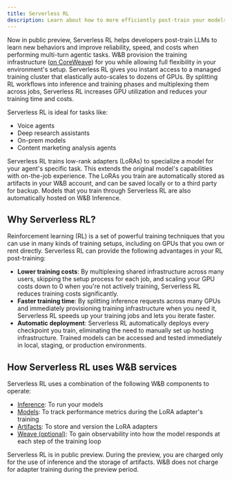 ```yaml
---
title: Serverless RL
description: Learn about how to more efficiently post-train your models using reinforcement learning
---
```


Now in public preview, Serverless RL helps developers post-train LLMs to learn new behaviors and improve reliability, speed, and costs when performing multi-turn agentic tasks. W&B provision the training infrastructure ([on CoreWeave](https://docs.coreweave.com/docs/platform)) for you while allowing full flexibility in your environment's setup. Serverless RL gives you instant access to a managed training cluster that elastically auto-scales to dozens of GPUs. By splitting RL workflows into inference and training phases and multiplexing them across jobs, Serverless RL increases GPU utilization and reduces your training time and costs.

Serverless RL is ideal for tasks like:
* Voice agents
* Deep research assistants
* On-prem models
* Content marketing analysis agents

Serverless RL trains low-rank adapters (LoRAs) to specialize a model for your agent's specific task. This extends the original model's capabilities with on-the-job experience. The LoRAs you train are automatically stored as artifacts in your W&B account, and can be saved locally or to a third party for backup. Models that you train through Serverless RL are also automatically hosted on W&B Inference.

## Why Serverless RL?

Reinforcement learning (RL) is a set of powerful training techniques that you can use in many kinds of training setups, including on GPUs that you own or rent directly. Serverless RL can provide the following advantages in your RL post-training:

* **Lower training costs**: By multiplexing shared infrastructure across many users, skipping the setup process for each job, and scaling your GPU costs down to 0 when you're not actively training, Serverless RL reduces training costs significantly.
* **Faster training time**: By splitting inference requests across many GPUs and immediately provisioning training infrastructure when you need it, Serverless RL speeds up your training jobs and lets you iterate faster.
* **Automatic deployment**: Serverless RL automatically deploys every checkpoint you train, eliminating the need to manually set up hosting infrastructure. Trained models can be accessed and tested immediately in local, staging, or production environments.

## How Serverless RL uses W&B services

Serverless RL uses a combination of the following W&B components to operate:

* [Inference](/inference): To run your models
* [Models](/models): To track performance metrics during the LoRA adapter's training
* [Artifacts](/models/artifacts): To store and version the LoRA adapters
* [Weave (optional)](/weave): To gain observability into how the model responds at each step of the training loop

Serverless RL is in public preview. During the preview, you are charged only for the use of inference and the storage of artifacts. W&B does not charge for adapter training during the preview period.
